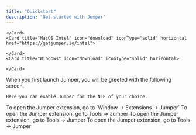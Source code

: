 ```yaml
---
title: "Quickstart"
description: "Get started with Jumper"
---
```


<Steps>
  <Step title="Download and install the latest version">
    <Card title="MacOS Apple Silicon" icon="download" iconType="solid" horizontal href="https://download.getjumper.io">
      
    </Card>
    <Card title="MacOS Intel" icon="download" iconType="solid" horizontal href="https://getjumper.io/intel">
      
    </Card>
    <Card title="Windows" icon="download" iconType="solid" horizontal>
      
    </Card>
  </Step>
  <Step title="Launch Jumper">
    When you first launch Jumper, you will be greeted with the following screen.

    Here you can enable Jumper for the NLE of your choice.
  </Step>
  <Step title="Open the extension in your NLE">
    <Tabs>
      <Tab title="Premiere Pro">
        To open the Jumper extension, go to `Window → Extensions → Jumper`
      </Tab>
      <Tab title="Final Cut Pro">
        To open the Jumper extension, go to Tools → Jumper
      </Tab>
      <Tab title="Davinci Resolve">
        To open the Jumper extension, go to Tools → Jumper
      </Tab>
      <Tab title="Avid MC">
        To open the Jumper extension, go to Tools → Jumper
      </Tab>
    </Tabs>
  </Step>
</Steps>